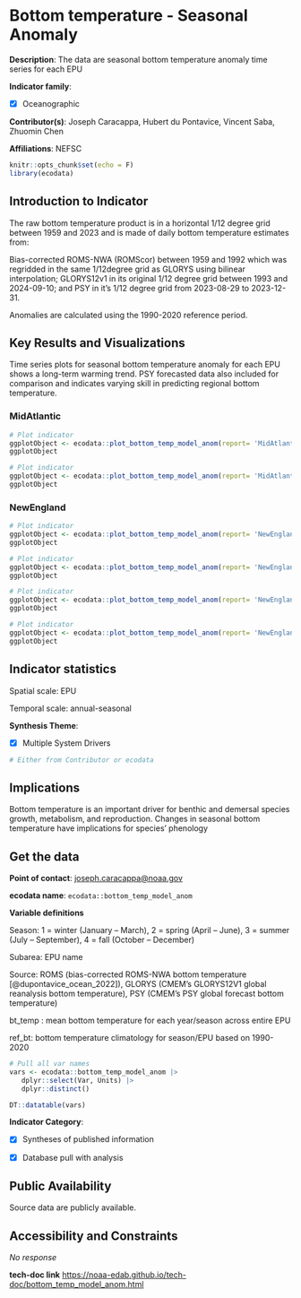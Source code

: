 # Bottom temperature - Seasonal Anomaly {#bottom_temp_model_anom}

**Description**: The data are seasonal bottom temperature anomaly time series for each EPU

**Indicator family**: 

- [X] Oceanographic


**Contributor(s)**: Joseph Caracappa, Hubert du Pontavice, Vincent Saba, Zhuomin Chen

**Affiliations**: NEFSC

```{r echo=FALSE}
knitr::opts_chunk$set(echo = F)
library(ecodata)
```
## Introduction to Indicator
The raw bottom temperature product is in a horizontal 1/12 degree grid between 1959 and 2023 and is made of daily bottom temperature estimates from:

Bias-corrected ROMS-NWA (ROMScor) between 1959 and 1992 which was regridded in the same 1/12degree grid as GLORYS using bilinear interpolation; GLORYS12v1 in its original 1/12 degree grid between 1993 and 2024-09-10; and PSY in it's 1/12 degree grid from 2023-08-29 to 2023-12-31. 

Anomalies are calculated using the 1990-2020 reference period.

## Key Results and Visualizations
Time series plots for seasonal bottom temperature anomaly for each EPU shows a long-term warming trend. PSY forecasted data also included for comparison and indicates varying skill in predicting regional bottom temperature.

### MidAtlantic

```{r plot_bottom_temp_model_anomMidAtlanticseasonalMAB}
# Plot indicator
ggplotObject <- ecodata::plot_bottom_temp_model_anom(report= 'MidAtlantic', varName= 'seasonal' ,EPU= 'MAB')
ggplotObject
```

```{r plot_bottom_temp_model_anomMidAtlanticannualMAB}
# Plot indicator
ggplotObject <- ecodata::plot_bottom_temp_model_anom(report= 'MidAtlantic', varName= 'annual' ,EPU= 'MAB')
ggplotObject
```

### NewEngland

```{r plot_bottom_temp_model_anomNewEnglandseasonalGB}
# Plot indicator
ggplotObject <- ecodata::plot_bottom_temp_model_anom(report= 'NewEngland', varName= 'seasonal' ,EPU= 'GB')
ggplotObject
```

```{r plot_bottom_temp_model_anomNewEnglandseasonalGOM}
# Plot indicator
ggplotObject <- ecodata::plot_bottom_temp_model_anom(report= 'NewEngland', varName= 'seasonal' ,EPU= 'GOM')
ggplotObject
```

```{r plot_bottom_temp_model_anomNewEnglandannualGB}
# Plot indicator
ggplotObject <- ecodata::plot_bottom_temp_model_anom(report= 'NewEngland', varName= 'annual' ,EPU= 'GB')
ggplotObject
```

```{r plot_bottom_temp_model_anomNewEnglandannualGOM}
# Plot indicator
ggplotObject <- ecodata::plot_bottom_temp_model_anom(report= 'NewEngland', varName= 'annual' ,EPU= 'GOM')
ggplotObject
```


## Indicator statistics 
Spatial scale: EPU

Temporal scale: annual-seasonal

**Synthesis Theme**:

- [X] Multiple System Drivers


```{r autostats_bottom_temp_model_anom}
# Either from Contributor or ecodata
```

## Implications
Bottom temperature is an important driver for benthic and demersal species growth, metabolism, and reproduction. Changes in seasonal bottom temperature have implications for species' phenology

## Get the data

**Point of contact**: [joseph.caracappa@noaa.gov](mailto:joseph.caracappa@noaa.gov){.email}

**ecodata name**: `ecodata::bottom_temp_model_anom`

**Variable definitions**

Season: 1 = winter (January – March), 2 = spring (April – June), 3 = summer (July – September), 4 = fall (October – December) 
Subarea: EPU name 
Source:  ROMS (bias-corrected ROMS-NWA bottom temperature [@dupontavice_ocean_2022]), GLORYS (CMEM’s GLORYS12V1 global reanalysis bottom temperature), PSY (CMEM’s PSY global forecast bottom temperature) 
bt_temp : mean bottom temperature for each year/season across entire EPU 
ref_bt: bottom temperature climatology for season/EPU based on 1990-2020

```{r vars_bottom_temp_model_anom}
# Pull all var names
vars <- ecodata::bottom_temp_model_anom |>
   dplyr::select(Var, Units) |>
   dplyr::distinct()

DT::datatable(vars)
```
**Indicator Category**:

- [X] Syntheses of published information
- [X] Database pull with analysis


## Public Availability

Source data are publicly available.

## Accessibility and Constraints

_No response_

**tech-doc link**
<https://noaa-edab.github.io/tech-doc/bottom_temp_model_anom.html>


